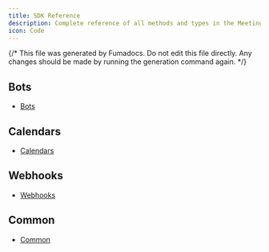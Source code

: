 ```yaml
---
title: SDK Reference
description: Complete reference of all methods and types in the Meeting BaaS TypeScript SDK
icon: Code
---
```


{/* This file was generated by Fumadocs. Do not edit this file directly. Any changes should be made by running the generation command again. */}

## Bots

- [Bots](./reference/bots)

## Calendars

- [Calendars](./reference/calendars)

## Webhooks

- [Webhooks](./reference/webhooks)

## Common

- [Common](./reference/common)
